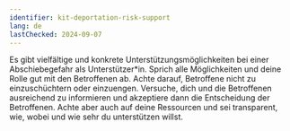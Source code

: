```yaml
---
identifier: kit-deportation-risk-support
lang: de
lastChecked: 2024-09-07
---
```


Es gibt vielfältige und konkrete Unterstützungsmöglichkeiten bei einer Abschiebegefahr als Unterstützer\*in.
Sprich alle Möglichkeiten und deine Rolle gut mit den Betroffenen ab. Achte darauf, Betroffene nicht zu einzuschüchtern oder einzuengen. Versuche, dich und die Betroffenen ausreichend zu informieren und akzeptiere dann die Entscheidung der Betroffenen.
Achte aber auch auf deine Ressourcen und sei transparent, wie, wobei und wie sehr du unterstützen willst.
